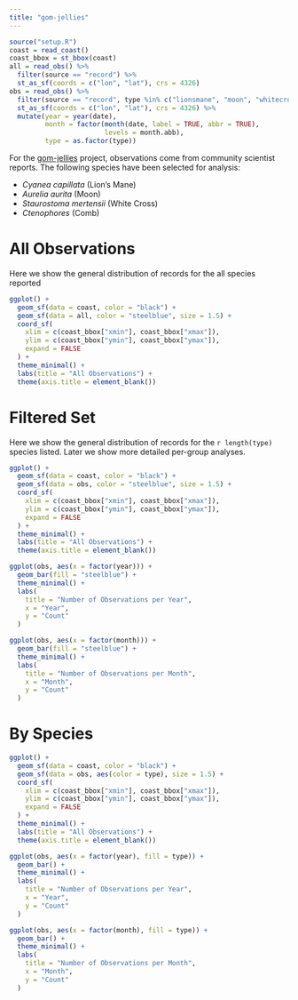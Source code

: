 ```yaml
---
title: "gom-jellies"
---
```


```r
source("setup.R")
coast = read_coast()
coast_bbox = st_bbox(coast)
all = read_obs() %>% 
  filter(source == "record") %>% 
  st_as_sf(coords = c("lon", "lat"), crs = 4326)
obs = read_obs() %>% 
  filter(source == "record", type %in% c("lionsmane", "moon", "whitecross", "comb")) %>% 
  st_as_sf(coords = c("lon", "lat"), crs = 4326) %>% 
  mutate(year = year(date),
         month = factor(month(date, label = TRUE, abbr = TRUE), 
                        levels = month.abb),
         type = as.factor(type))
```

For the [gom-jellies](https://github.com/BigelowLab/gom-jellies) project, observations come from community scientist reports. The following species have been selected for analysis:

  + *Cyanea capillata* (Lion's Mane)
  + *Aurelia aurita* (Moon)
  + *Staurostoma mertensii* (White Cross)
  + *Ctenophores* (Comb)

# All Observations
Here we show the general distribution of records for the all species reported
```r
ggplot() +
  geom_sf(data = coast, color = "black") +
  geom_sf(data = all, color = "steelblue", size = 1.5) +
  coord_sf(
    xlim = c(coast_bbox["xmin"], coast_bbox["xmax"]),
    ylim = c(coast_bbox["ymin"], coast_bbox["ymax"]),
    expand = FALSE
  ) +
  theme_minimal() +
  labs(title = "All Observations") +
  theme(axis.title = element_blank())
```

# Filtered Set 
Here we show the general distribution of records for the `r length(type)` species listed.  Later we show more detailed per-group analyses.
```r
ggplot() +
  geom_sf(data = coast, color = "black") +
  geom_sf(data = obs, color = "steelblue", size = 1.5) +
  coord_sf(
    xlim = c(coast_bbox["xmin"], coast_bbox["xmax"]),
    ylim = c(coast_bbox["ymin"], coast_bbox["ymax"]),
    expand = FALSE
  ) +
  theme_minimal() +
  labs(title = "All Observations") +
  theme(axis.title = element_blank())

ggplot(obs, aes(x = factor(year))) +
  geom_bar(fill = "steelblue") +
  theme_minimal() +
  labs(
    title = "Number of Observations per Year",
    x = "Year",
    y = "Count"
  )

ggplot(obs, aes(x = factor(month))) +
  geom_bar(fill = "steelblue") +
  theme_minimal() +
  labs(
    title = "Number of Observations per Month",
    x = "Month",
    y = "Count"
  )
```

# By Species
```r
ggplot() +
  geom_sf(data = coast, color = "black") +
  geom_sf(data = obs, aes(color = type), size = 1.5) +
  coord_sf(
    xlim = c(coast_bbox["xmin"], coast_bbox["xmax"]),
    ylim = c(coast_bbox["ymin"], coast_bbox["ymax"]),
    expand = FALSE
  ) +
  theme_minimal() +
  labs(title = "All Observations") +
  theme(axis.title = element_blank())

ggplot(obs, aes(x = factor(year), fill = type)) +
  geom_bar() +
  theme_minimal() +
  labs(
    title = "Number of Observations per Year",
    x = "Year",
    y = "Count"
  )

ggplot(obs, aes(x = factor(month), fill = type)) +
  geom_bar() +
  theme_minimal() +
  labs(
    title = "Number of Observations per Month",
    x = "Month",
    y = "Count"
  )

```
